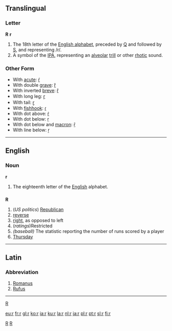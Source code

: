 ==Translingual==

===Letter===
'''R''' '''r'''

# The 18th letter of the [[Wiktionary:About Roman script|English alphabet]], preceded by [[Q]] and followed by [[S]], and representing /r/.
# A symbol of the [[IPA]], representing an [[alveolar]] [[trill]] or other [[rhotic]] sound.

===Other Form===
*With [[acute]]: [[ŕ]]
*With double [[grave]]: [[ȑ]]
*With inverted [[breve]]: [[ȓ]]
*With long leg: [[ɼ]]
*With tail: [[ɽ]]
*With [[fishhook]]: [[ɾ]]
*With dot above: [[ṙ]]
*With dot below: [[ṛ]]
*With dot below and [[macron]]: [[ṝ]]
*With line below: [[ṟ]]
----

==English==

===Noun===
'''r'''

# The eighteenth letter of the [[English]] alphabet.

==={{abbreviation}}===
'''R'''

#(''US politics'') [[Republican]]
#[[reverse]]
#[[right]], as opposed to left
#(''ratings'')Restricted
#''(baseball)'' The statistic reporting the number of runs scored by a player
#[[Thursday]]

----

==Latin==
===Abbreviation===

# [[Romanus]]
# [[Rufus]]
----

[[Category:Latin letters|R]]
[[Category:IPA symbols|R]]

[[category:Baseball|R]]

[[eu:r]]
[[fr:r]]
[[gl:r]]
[[ko:r]]
[[ia:r]]
[[ku:r]]
[[la:r]]
[[nl:r]]
[[ja:r]]
[[pl:r]]
[[pt:r]]
[[sl:r]]
[[fi:r]]